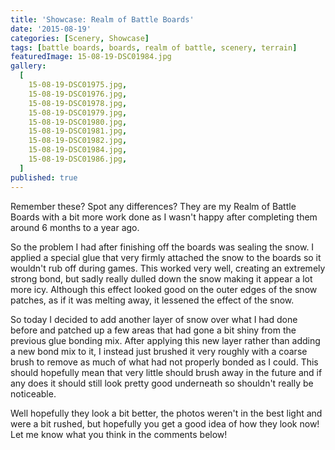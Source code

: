 ```yaml
---
title: 'Showcase: Realm of Battle Boards'
date: '2015-08-19'
categories: [Scenery, Showcase]
tags: [battle boards, boards, realm of battle, scenery, terrain]
featuredImage: 15-08-19-DSC01984.jpg
gallery:
  [
    15-08-19-DSC01975.jpg,
    15-08-19-DSC01976.jpg,
    15-08-19-DSC01978.jpg,
    15-08-19-DSC01979.jpg,
    15-08-19-DSC01980.jpg,
    15-08-19-DSC01981.jpg,
    15-08-19-DSC01982.jpg,
    15-08-19-DSC01984.jpg,
    15-08-19-DSC01986.jpg,
  ]
published: true
---
```


Remember these? Spot any differences? They are my Realm of Battle Boards with a bit more work done as I wasn't happy after completing them around 6 months to a year ago.

So the problem I had after finishing off the boards was sealing the snow. I applied a special glue that very firmly attached the snow to the boards so it wouldn't rub off during games. This worked very well, creating an extremely strong bond, but sadly really dulled down the snow making it appear a lot more icy. Although this effect looked good on the outer edges of the snow patches, as if it was melting away, it lessened the effect of the snow.

So today I decided to add another layer of snow over what I had done before and patched up a few areas that had gone a bit shiny from the previous glue bonding mix. After applying this new layer rather than adding a new bond mix to it, I instead just brushed it very roughly with a coarse brush to remove as much of what had not properly bonded as I could. This should hopefully mean that very little should brush away in the future and if any does it should still look pretty good underneath so shouldn't really be noticeable.

Well hopefully they look a bit better, the photos weren't in the best light and were a bit rushed, but hopefully you get a good idea of how they look now! Let me know what you think in the comments below!
